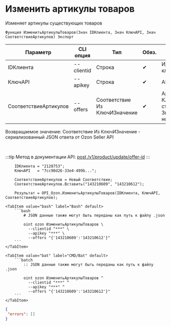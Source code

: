 ﻿---
sidebar_position: 11
---


# Изменить артикулы товаров
 Изменяет артикулы существующих товаров



`Функция ИзменитьАртикулыТоваров(Знач IDКлиента, Знач КлючAPI, Знач СоответствиеАртикулов) Экспорт`

  | Параметр | CLI опция | Тип | Обяз. | Назначение |
  |-|-|-|-|-|
  | IDКлиента | --clientid | Строка | &#x2714; | Идентификатор клиента |
  | КлючAPI | --apikey | Строка | &#x2714; | API ключ |
  | СоответствиеАртикулов | --offers | Соответствие Из КлючИЗначение | &#x2714; | Артикулы: Ключ > старый, Значение > новый |

  
  Возвращаемое значение:   Соответствие Из КлючИЗначение - сериализованный JSON ответа от Ozon Seller API

<br/>

:::tip
Метод в документации API: [post /v1/product/update/offer-id](https://docs.ozon.ru/api/seller/#operation/ProductAPI_ProductUpdateOfferID)
:::
<br/>



```bsl title="Пример использования для 1С:Предприятие/OneScript"
    IDКлиента = "2128753";
    КлючAPI   = "7cc90d26-33e4-499b...";

    СоответствиеАртикулов = Новый Соответствие;
    СоответствиеАртикулов.Вставить("143210609", "143210612");

    Результат = OPI_Ozon.ИзменитьАртикулыТоваров(IDКлиента, КлючAPI, СоответствиеАртикулов);
```
    

 <Tabs>
  
    <TabItem value="bash" label="Bash" default>
        ```bash
            # JSON данные также могут быть переданы как путь к файлу .json
            
            oint ozon ИзменитьАртикулыТоваров \
              --clientid "***" \
              --apikey "***" \
              --offers "{'143210609':'143210612'}"
        ```
    </TabItem>
  
    <TabItem value="bat" label="CMD/Bat" default>
        ```batch
            :: JSON данные также могут быть переданы как путь к файлу .json
            
            oint ozon ИзменитьАртикулыТоваров ^
              --clientid "***" ^
              --apikey "***" ^
              --offers "{'143210609':'143210612'}"
        ```
    </TabItem>
</Tabs>


```json title="Результат"
{
 "errors": []
}
```
